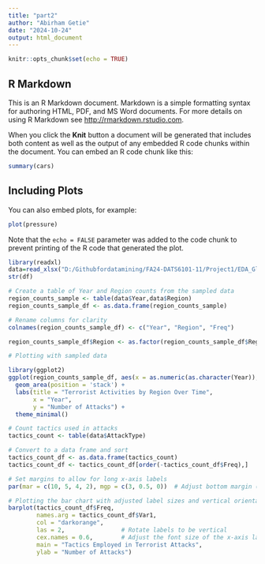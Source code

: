 ```yaml
---
title: "part2"
author: "Abirham Getie"
date: "2024-10-24"
output: html_document
---
```


```r
knitr::opts_chunk$set(echo = TRUE)
```

## R Markdown

This is an R Markdown document. Markdown is a simple formatting syntax for authoring HTML, PDF, and MS Word documents. For more details on using R Markdown see <http://rmarkdown.rstudio.com>.

When you click the **Knit** button a document will be generated that includes both content as well as the output of any embedded R code chunks within the document. You can embed an R code chunk like this:

```r
summary(cars)
```

## Including Plots

You can also embed plots, for example:

```r
plot(pressure)
```

Note that the `echo = FALSE` parameter was added to the code chunk to prevent printing of the R code that generated the plot.

```r
library(readxl)
data=read_xlsx("D:/Githubfordatamining/FA24-DATS6101-11/Project1/EDA_Global_Terrorism/Global_terrorism_data_cleaned_01.xlsx")
str(df)
```


```r
# Create a table of Year and Region counts from the sampled data
region_counts_sample <- table(data$Year,data$Region)
region_counts_sample_df <- as.data.frame(region_counts_sample)

# Rename columns for clarity
colnames(region_counts_sample_df) <- c("Year", "Region", "Freq")

region_counts_sample_df$Region <- as.factor(region_counts_sample_df$Region)

# Plotting with sampled data

library(ggplot2)
ggplot(region_counts_sample_df, aes(x = as.numeric(as.character(Year)), y = Freq, fill = Region)) +
  geom_area(position = 'stack') +
  labs(title = "Terrorist Activities by Region Over Time",
       x = "Year",
       y = "Number of Attacks") +
  theme_minimal()

```
```r
# Count tactics used in attacks
tactics_count <- table(data$AttackType)

# Convert to a data frame and sort
tactics_count_df <- as.data.frame(tactics_count)
tactics_count_df <- tactics_count_df[order(-tactics_count_df$Freq),]

# Set margins to allow for long x-axis labels
par(mar = c(10, 5, 4, 2), mgp = c(3, 0.5, 0))  # Adjust bottom margin (first value) to make space

# Plotting the bar chart with adjusted label sizes and vertical orientation
barplot(tactics_count_df$Freq, 
        names.arg = tactics_count_df$Var1, 
        col = "darkorange", 
        las = 2,                # Rotate labels to be vertical
        cex.names = 0.6,        # Adjust the font size of the x-axis labels
        main = "Tactics Employed in Terrorist Attacks",
        ylab = "Number of Attacks")

```
